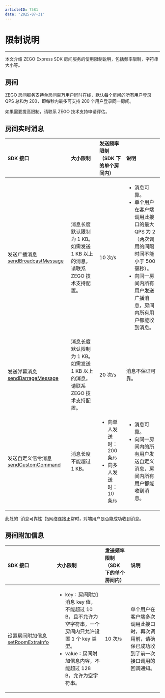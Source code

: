 ```yaml
---
articleID: 7581
date: "2025-07-31"
---
```

# 限制说明
---

本文介绍 ZEGO Express SDK 房间服务的使用限制说明，包括频率限制，字符串大小等。

## 房间

ZEGO 房间服务支持单房间百万用户同时在线，默认每个房间的所有用户登录 QPS 总和为 200，即每秒内最多可支持 200 个用户登录同一房间。

<Note title="说明">
如果需要提高限制，请联系 ZEGO 技术支持申请评估。   
</Note>


## 房间实时消息

| SDK 接口 | 大小限制 | 发送频率限制（SDK 下的单个房间内）  | 说明 |
| :---------- | :----------- | :-------- | :-- |
| 发送广播消息 [sendBroadcastMessage](@sendBroadcastMessage)  | 消息长度默认限制为 1 KB。<Note title="说明">如需发送 1 KB 以上的消息，请联系 ZEGO 技术支持配置。</Note>  |  10 次/s  | <ul><li> 消息可靠。</li><li>单个用户在客户端调用此接口的最大 QPS 为 2（两次调用的间隔时间不能小于 500 毫秒）。</li><li>向同一房间内所有用户发送广播消息，房间内所有用户都能收到消息。</li></ul> |
| 发送弹幕消息 [sendBarrageMessage](@sendBarrageMessage)   | 消息长度默认限制为 1 KB。<Note title="说明">如需发送 1 KB 以上的消息，请联系 ZEGO 技术支持配置。</Note>  | 20 次/s | <p>消息不保证可靠。</p> |
| 发送自定义信令消息 [sendCustomCommand](@sendCustomCommand-ZegoExpressEngine)   | 消息长度不能超过 1 KB。 | <ul><li>向单人发送时：200 条/s</li><li>向多人发送时：10 条/s</li></ul> | <ul><li>消息可靠。</li><li>向同一房间内的所有用户发送自定义消息，房间内所有用户都能收到消息。</li> </ul>|


<Note title="说明">
此处的 `消息可靠性` 指网络连接正常时，对端用户是否能成功收到消息。
</Note>


## 房间附加信息

| SDK 接口  | 大小限制  | 发送频率限制（SDK 下的单个房间内）<br/> | 说明 |
| :------ | :----------- | :------- | :------- |
| 设置房间附加信息 [setRoomExtraInfo](@setRoomExtraInfo)  | <ul><li> key：房间附加消息 key 值，不能超过 10 B，且不允许为空字符串，一个房间内只允许设置 1 个 key 类型。</li><li>value：房间附加信息内容，不能超过 128 B，允许为空字符串。</li></ul> | 10 次/s | 单个用户在客户端多次调用此接口时，再次调用前，请确保已成功收到了前一次接口调用的回调通知。 |
